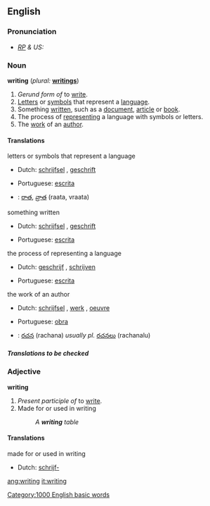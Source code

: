 ==English==

{{rank|expected|considered|proper|758|writing|allowed|per|result}}

===Pronunciation===
* ''[[RP]] & US:'' {{IPA|/ˈraɪtɪŋ/}}

===Noun===
{{wikipedia}}
'''writing'''  (''plural:'' '''[[writings]]''')
# ''Gerund form of'' to [[write]].
# [[letter|Letters]] or [[symbol]]s that represent a [[language]].
# Something [[written]], such as a [[document]], [[article]] or [[book]].
# The process of [[represent]]ing a language with symbols or letters.
# The [[work]] of an [[author]]. 

====Translations====
;letters or symbols that represent a language
{{top}}
*Dutch: [[schrijfsel]] {{n}}, [[geschrift]] {{n}}
{{mid}}
*Portuguese: [[escrita]] {{f}}
*{{te}}: [[రాత]], [[వ్రాత]] (raata, vraata)
{{bottom}}

;something written
{{top}}
*Dutch: [[schrijfsel]] {{n}}, [[geschrift]] {{n}}
{{mid}}
*Portuguese: [[escrita]] {{f}}
{{bottom}}

;the process of representing a language
{{top}}
*Dutch: [[geschrijf]] {{n}}, [[schrijven]] {{n}}
{{mid}}
*Portuguese: [[escrita]] {{f}}
{{bottom}}

;the work of an author
{{top}}
*Dutch: [[schrijfsel]] {{n}}, [[werk]] {{n}}, [[oeuvre]] {{n}}
{{mid}}
*Portuguese: [[obra]] {{f}}
*{{te}}: [[రచన]] (rachana) ''usually pl.'' [[రచనలు]] (rachanalu)
{{bottom}}

=====Translations to be checked=====
{{checktrans}}

===Adjective===
'''writing'''
# ''Present participle of'' to [[write]].
# Made for or used in writing
#: ''A '''writing''' table''

====Translations====
;made for or used in writing
{{top}}
*Dutch: [[schrijf-]]
{{mid}}
{{bottom}}

[[Category:1000 English basic words]]

[[ang:writing]]
[[it:writing]]